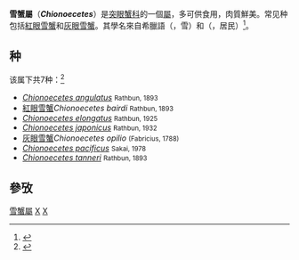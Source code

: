 {{Automatic taxobox
| taxon = Chionoecetes
| image = Chionoecetes_bairdi.jpg
| image_caption = [[紅眼雪蟹|紅眼雪蟹]] ''Chionoecetes bairdi''
| image2 = Daegu Yeongdeok crab.jpg
| image2_caption = [[灰眼雪蟹|灰眼雪蟹]] ''Chionoecetes opilio''
| authority = Henrik Nikolaj Krøyer,  1838
}}
'''雪蟹屬'''（'''''Chionoecetes'''''）是[[突眼蟹科|突眼蟹科]]的一個[[屬|屬]]，多可供食用，肉質鮮美。常见种包括[[紅眼雪蟹|紅眼雪蟹]]和[[灰眼雪蟹|灰眼雪蟹]]。其學名來自希臘語{{lang|el|χιών}}（{{lang|el|chion}}，雪）和{{lang|el|οιχητης}}（{{lang|el|oiketes}}，居民）<ref>{{cite journal |author=[[Henrik_Nikolai_Krøyer|Henrik Kröyer]] |year=1838 |title=Conspectus Crustaceorum Groenlandiae |trans-title=Survey of the crustaceans of Greenland |language=la |journal=[[Naturhistorisk_Tidsskrift|Naturhistorisk Tidsskrift]] |volume=2 |pages=249–261 |url=https://archive.org/details/naturhistoriskti02kjob}}</ref>。
==种==
该属下共7种：<ref name="Ng">{{cite journal |journal=[[Raffles_Bulletin_of_Zoology|Raffles Bulletin of Zoology]] |year=2008 |volume=17 |pages=1–286 |title=Systema Brachyurorum: Part I. An annotated checklist of extant Brachyuran crabs of the world |author=Peter K. L. Ng, Danièle Guinot & Peter J. F. Davie |url=http://rmbr.nus.edu.sg/rbz/biblio/s17/s17rbz.pdf |format=[[Portable_Document_Format|PDF]] |deadurl=yes |archiveurl=https://web.archive.org/web/20110606061453/http://rmbr.nus.edu.sg/rbz/biblio/s17/s17rbz.pdf |archivedate=2011-06-06 |df= |access-date=2018-10-12 }}</ref>
*''{{lj|棘雪蟹|トゲズワイガニ}}[[Chionoecetes_angulatus|Chionoecetes angulatus]]'' <small>Rathbun, 1893</small> 
* [[紅眼雪蟹|紅眼雪蟹]]''Chionoecetes bairdi''  <small>Rathbun, 1893</small> 
*''[[Chionoecetes_elongatus|Chionoecetes elongatus]]'' <small>Rathbun, 1925</small>
*''{{lj|紅雪蟹|ベニズワイガニ}}[[Chionoecetes_japonicus|Chionoecetes japonicus]]'' <small>Rathbun, 1932</small> 
* [[灰眼雪蟹|灰眼雪蟹]]''Chionoecetes opilio'' <small>(Fabricius, 1788)</small> 
*''[[Chionoecetes_pacificus|Chionoecetes pacificus]]'' <small>Sakai, 1978</small>
*''[[Chionoecetes_tanneri|Chionoecetes tanneri]]'' <small>Rathbun, 1893</small>

== 參攷 ==
{{reflist}}

{{Taxonbar}}
[[Category:雪蟹屬|]]
[[Category:突眼蟹科|X]]
[[Category:1838年描述的分类群|X]]